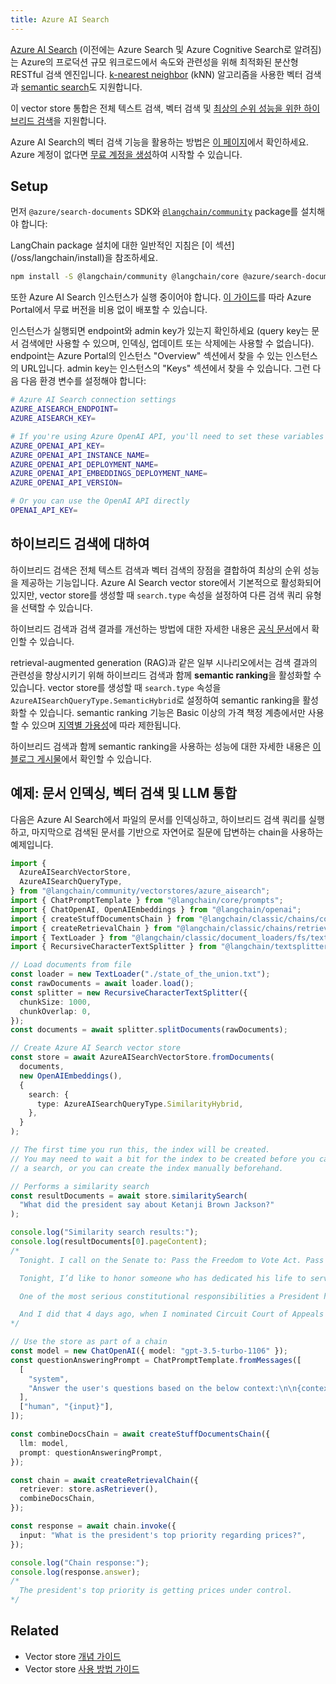 ```yaml
---
title: Azure AI Search
---
```


[Azure AI Search](https://azure.microsoft.com/products/ai-services/ai-search) (이전에는 Azure Search 및 Azure Cognitive Search로 알려짐)는 Azure의 프로덕션 규모 워크로드에서 속도와 관련성을 위해 최적화된 분산형 RESTful 검색 엔진입니다. [k-nearest neighbor](https://en.wikipedia.org/wiki/Nearest_neighbor_search) (kNN) 알고리즘을 사용한 벡터 검색과 [semantic search](https://learn.microsoft.com/azure/search/semantic-search-overview)도 지원합니다.

이 vector store 통합은 전체 텍스트 검색, 벡터 검색 및 [최상의 순위 성능을 위한 하이브리드 검색](https://techcommunity.microsoft.com/t5/ai-azure-ai-services-blog/azure-cognitive-search-outperforming-vector-search-with-hybrid/ba-p/3929167)을 지원합니다.

Azure AI Search의 벡터 검색 기능을 활용하는 방법은 [이 페이지](https://learn.microsoft.com/azure/search/vector-search-overview)에서 확인하세요. Azure 계정이 없다면 [무료 계정을 생성](https://azure.microsoft.com/free/)하여 시작할 수 있습니다.

## Setup

먼저 `@azure/search-documents` SDK와 [`@langchain/community`](https://www.npmjs.com/package/@langchain/community) package를 설치해야 합니다:

<Tip>
LangChain package 설치에 대한 일반적인 지침은 [이 섹션](/oss/langchain/install)을 참조하세요.
</Tip>

```bash npm
npm install -S @langchain/community @langchain/core @azure/search-documents
```

또한 Azure AI Search 인스턴스가 실행 중이어야 합니다. [이 가이드](https://learn.microsoft.com/azure/search/search-create-service-portal)를 따라 Azure Portal에서 무료 버전을 비용 없이 배포할 수 있습니다.

인스턴스가 실행되면 endpoint와 admin key가 있는지 확인하세요 (query key는 문서 검색에만 사용할 수 있으며, 인덱싱, 업데이트 또는 삭제에는 사용할 수 없습니다). endpoint는 Azure Portal의 인스턴스 "Overview" 섹션에서 찾을 수 있는 인스턴스의 URL입니다. admin key는 인스턴스의 "Keys" 섹션에서 찾을 수 있습니다. 그런 다음 다음 환경 변수를 설정해야 합니다:

```bash .env vars
# Azure AI Search connection settings
AZURE_AISEARCH_ENDPOINT=
AZURE_AISEARCH_KEY=

# If you're using Azure OpenAI API, you'll need to set these variables
AZURE_OPENAI_API_KEY=
AZURE_OPENAI_API_INSTANCE_NAME=
AZURE_OPENAI_API_DEPLOYMENT_NAME=
AZURE_OPENAI_API_EMBEDDINGS_DEPLOYMENT_NAME=
AZURE_OPENAI_API_VERSION=

# Or you can use the OpenAI API directly
OPENAI_API_KEY=
```

## 하이브리드 검색에 대하여

하이브리드 검색은 전체 텍스트 검색과 벡터 검색의 장점을 결합하여 최상의 순위 성능을 제공하는 기능입니다. Azure AI Search vector store에서 기본적으로 활성화되어 있지만, vector store를 생성할 때 `search.type` 속성을 설정하여 다른 검색 쿼리 유형을 선택할 수 있습니다.

하이브리드 검색과 검색 결과를 개선하는 방법에 대한 자세한 내용은 [공식 문서](https://learn.microsoft.com/azure/search/hybrid-search-overview)에서 확인할 수 있습니다.

retrieval-augmented generation (RAG)과 같은 일부 시나리오에서는 검색 결과의 관련성을 향상시키기 위해 하이브리드 검색과 함께 **semantic ranking**을 활성화할 수 있습니다. vector store를 생성할 때 `search.type` 속성을 `AzureAISearchQueryType.SemanticHybrid`로 설정하여 semantic ranking을 활성화할 수 있습니다.
semantic ranking 기능은 Basic 이상의 가격 책정 계층에서만 사용할 수 있으며 [지역별 가용성](https://azure.microsoft.com/en-us/explore/global-infrastructure/products-by-region/?products=search)에 따라 제한됩니다.

하이브리드 검색과 함께 semantic ranking을 사용하는 성능에 대한 자세한 내용은 [이 블로그 게시물](https://techcommunity.microsoft.com/t5/ai-azure-ai-services-blog/azure-cognitive-search-outperforming-vector-search-with-hybrid/ba-p/3929167)에서 확인할 수 있습니다.

## 예제: 문서 인덱싱, 벡터 검색 및 LLM 통합

다음은 Azure AI Search에서 파일의 문서를 인덱싱하고, 하이브리드 검색 쿼리를 실행하고, 마지막으로 검색된 문서를 기반으로 자연어로 질문에 답변하는 chain을 사용하는 예제입니다.

```typescript
import {
  AzureAISearchVectorStore,
  AzureAISearchQueryType,
} from "@langchain/community/vectorstores/azure_aisearch";
import { ChatPromptTemplate } from "@langchain/core/prompts";
import { ChatOpenAI, OpenAIEmbeddings } from "@langchain/openai";
import { createStuffDocumentsChain } from "@langchain/classic/chains/combine_documents";
import { createRetrievalChain } from "@langchain/classic/chains/retrieval";
import { TextLoader } from "@langchain/classic/document_loaders/fs/text";
import { RecursiveCharacterTextSplitter } from "@langchain/textsplitters";

// Load documents from file
const loader = new TextLoader("./state_of_the_union.txt");
const rawDocuments = await loader.load();
const splitter = new RecursiveCharacterTextSplitter({
  chunkSize: 1000,
  chunkOverlap: 0,
});
const documents = await splitter.splitDocuments(rawDocuments);

// Create Azure AI Search vector store
const store = await AzureAISearchVectorStore.fromDocuments(
  documents,
  new OpenAIEmbeddings(),
  {
    search: {
      type: AzureAISearchQueryType.SimilarityHybrid,
    },
  }
);

// The first time you run this, the index will be created.
// You may need to wait a bit for the index to be created before you can perform
// a search, or you can create the index manually beforehand.

// Performs a similarity search
const resultDocuments = await store.similaritySearch(
  "What did the president say about Ketanji Brown Jackson?"
);

console.log("Similarity search results:");
console.log(resultDocuments[0].pageContent);
/*
  Tonight. I call on the Senate to: Pass the Freedom to Vote Act. Pass the John Lewis Voting Rights Act. And while you’re at it, pass the Disclose Act so Americans can know who is funding our elections.

  Tonight, I’d like to honor someone who has dedicated his life to serve this country: Justice Stephen Breyer—an Army veteran, Constitutional scholar, and retiring Justice of the United States Supreme Court. Justice Breyer, thank you for your service.

  One of the most serious constitutional responsibilities a President has is nominating someone to serve on the United States Supreme Court.

  And I did that 4 days ago, when I nominated Circuit Court of Appeals Judge Ketanji Brown Jackson. One of our nation’s top legal minds, who will continue Justice Breyer’s legacy of excellence.
*/

// Use the store as part of a chain
const model = new ChatOpenAI({ model: "gpt-3.5-turbo-1106" });
const questionAnsweringPrompt = ChatPromptTemplate.fromMessages([
  [
    "system",
    "Answer the user's questions based on the below context:\n\n{context}",
  ],
  ["human", "{input}"],
]);

const combineDocsChain = await createStuffDocumentsChain({
  llm: model,
  prompt: questionAnsweringPrompt,
});

const chain = await createRetrievalChain({
  retriever: store.asRetriever(),
  combineDocsChain,
});

const response = await chain.invoke({
  input: "What is the president's top priority regarding prices?",
});

console.log("Chain response:");
console.log(response.answer);
/*
  The president's top priority is getting prices under control.
*/
```

## Related

- Vector store [개념 가이드](/oss/integrations/vectorstores)
- Vector store [사용 방법 가이드](/oss/integrations/vectorstores)